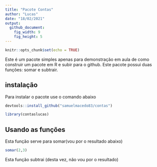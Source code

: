 ```yaml
---
title: "Pacote Contas"
author: "Lucas"
date: "18/02/2021"
output:
  github_document:
    fig_width: 9
    fig_height: 5
---
```


```r
knitr::opts_chunk$set(echo = TRUE)
```
Este é um pacote simples apenas para demonstração em aula de como construir um pacote em R e subir para o github.
Este pacote possui duas funções: somar e subtrair. 


## instalação
Para instalar o pacote use o comando abaixo

```r
devtools::install_github("samuelmacedo83/contas")
```


```r
library(contaslucas)
```





## Usando as funções

Esta função serve para somar(vou por o resultado abaixo)

``` r

somar(2,3)
```

Esta função subtrai (desta vez, não vou por o resultado)

```r

```


